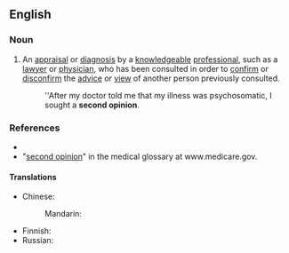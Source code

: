 ==English==

===Noun===
{{en-noun|head=[[second]] [[opinion]]}}

# An [[appraisal]] or [[diagnosis]] by a [[knowledgeable]] [[professional]], such as a [[lawyer]] or [[physician]], who has been consulted in order to [[confirm]] or [[disconfirm]] the [[advice]] or [[view]] of another person previously consulted.
#: ''After my doctor told me that my illness was psychosomatic, I sought a '''second opinion'''.

===References===
* {{R:Encarta}}
* "[http://www.medicare.gov/Glossary/ShowTerm.asp?Language=English&term=SECOND+OPINION second opinion]" in the medical glossary at www.medicare.gov.

====Translations====
{{trans-top|appraisal by a professional to confirm or disconfirm the advice of another person}}
* Chinese: 
*: Mandarin: {{t-needed|cmn}}
{{trans-mid}}
* Finnish: {{t-needed|fi}}
* Russian: {{t-needed|ru}}
{{trans-bottom}}